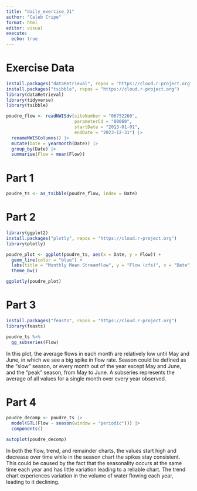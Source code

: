 ```yaml
---
title: "daily_exercise_21"
author: "Caleb Cripe"
format: html
editor: visual
execute: 
  echo: true
---
```


# Exercise Data
```r
install.packages("dataRetrieval", repos = "https://cloud.r-project.org")
install.packages("tsibble", repos = "https://cloud.r-project.org")
library(dataRetrieval)
library(tidyverse)
library(tsibble)

poudre_flow <- readNWISdv(siteNumber = "06752260",    
                          parameterCd = "00060",
                          startDate = "2013-01-01",   
                          endDate = "2023-12-31") |>  
  renameNWISColumns() |>                           
  mutate(Date = yearmonth(Date)) |>             
  group_by(Date) |>                                   
  summarise(Flow = mean(Flow))                       
```

# Part 1
```r
poudre_ts <- as_tsibble(poudre_flow, index = Date)
```

# Part 2
```r
library(ggplot2)
install.packages("plotly", repos = "https://cloud.r-project.org")
library(plotly)

poudre_plot <- ggplot(poudre_ts, aes(x = Date, y = Flow)) +
  geom_line(color = "blue") +
  labs(title = "Monthly Mean Streamflow", y = "Flow (cfs)", x = "Date") +
  theme_bw()

ggplotly(poudre_plot)
```

# Part 3
```r
install.packages("feasts", repos = "https://cloud.r-project.org")
library(feasts)

poudre_ts %>%
  gg_subseries(Flow)
```

In this plot, the average flows in each month are relatively low until May and June, in which we see a big spike in flow rate. Season could be defined as the "slow" season, or every month out of the year except May and June, and the "peak" season, from May to June. A subseries represents the average of all values for a single month over every year observed.

# Part 4
```r
poudre_decomp <- poudre_ts |>
  model(STL(Flow ~ season(window = "periodic"))) |>
  components()

autoplot(poudre_decomp)
```

In both the flow, trend, and remainder charts, the values start high and decrease over time while in the season chart the spikes stay consistent. This could be caused by the fact that the seasonality occurs at the same time each year and has little variation leading to a reliable chart. The trend chart experiences variation in the volume of water flowing each year, leading to it declining. 
